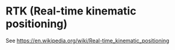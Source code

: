 # RTK (Real-time kinematic positioning)

See https://en.wikipedia.org/wiki/Real-time_kinematic_positioning
